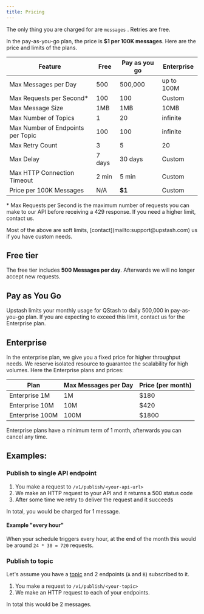 ```yaml
---
title: Pricing
---
```


The only thing you are charged for are `messages` . Retries are free.

In the pay-as-you-go plan, the price is **$1 per 100K messages**. Here are the
price and limits of the plans.

| Feature                           | Free   | Pay as you go | Enterprise |
| --------------------------------- | ------ | ------------- | ---------- |
| Max Messages per Day              | 500    | 500,000       | up to 100M |
| Max Requests per Second\*         | 100    | 100           | Custom     |
| Max Message Size                  | 1MB    | 1MB           | 10MB       |
| Max Number of Topics              | 1      | 20            | infinite   |
| Max Number of Endpoints per Topic | 100    | 100           | infinite   |
| Max Retry Count                   | 3      | 5             | 20         |
| Max Delay                         | 7 days | 30 days       | Custom     |
| Max HTTP Connection Timeout       | 2 min  | 5 min         | Custom     |
| Price per 100K Messages           | N/A    | **$1**        | Custom     |

\* Max Requests per Second is the maximum number of requests you can make to our
API before receiving a 429 response. If you need a higher limit, contact us.

<Note>
  Most of the above are soft limits, [contact](mailto:support@upstash.com) us if
  you have custom needs.
</Note>

## Free tier

The free tier includes **500 Messages per day**. Afterwards we will no longer
accept new requests.

## Pay as You Go

Upstash limits your monthly usage for QStash to daily 500,000 in pay-as-you-go
plan. If you are expecting to exceed this limit, contact us for the Enterprise
plan.

## Enterprise

In the enterprise plan, we give you a fixed price for higher throughput needs.
We reserve isolated resource to guarantee the scalability for high volumes. Here
the Enterprise plans and prices:

| Plan            | Max Messages per Day | Price (per month) |
| --------------- | -------------------- | ----------------- |
| Enterprise 1M   | 1M                   | $180              |
| Enterprise 10M  | 10M                  | $420              |
| Enterprise 100M | 100M                 | $1800             |

<Note>
  Enterprise plans have a minimum term of 1 month, afterwards you can cancel any
  time.
</Note>

## Examples:

### Publish to single API endpoint

1. You make a request to `/v1/publish/<your-api-url>`
2. We make an HTTP request to your API and it returns a 500 status code
3. After some time we retry to deliver the request and it succeeds

In total, you would be charged for 1 message.

#### Example "every hour"

When your schedule triggers every hour, at the end of the month this would be
around `24 * 30 = 720` requests.

### Publish to topic

Let's assume you have a [topic](/qstash/features/topics) and 2 endpoints (`A`
and `B`) subscribed to it.

1. You make a request to `/v1/publish/<your-topic>`
2. We make an HTTP request to each of your endpoints.

In total this would be 2 messages.
